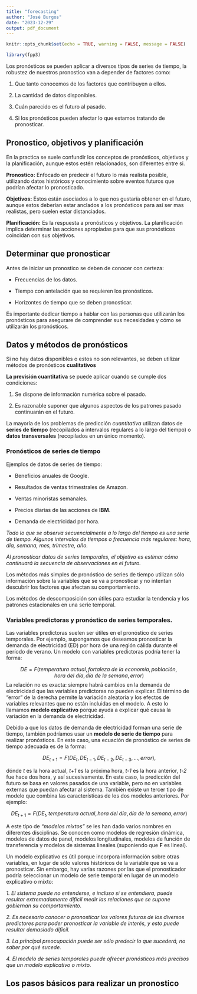 ```yaml
---
title: "forecasting"
author: "José Burgos"
date: "2023-12-29"
output: pdf_document
---
```


```r
knitr::opts_chunk$set(echo = TRUE, warning = FALSE, message = FALSE)
```

```r
library(fpp3)
```

Los pronósticos se pueden aplicar a diversos tipos de series de tiempo, la robustez de nuestros pronostico van a depender de factores como:

1.  Que tanto conocemos de los factores que contribuyen a ellos.

2.  La cantidad de datos disponibles.

3.  Cuán parecido es el futuro al pasado.

4.  Si los pronósticos pueden afectar lo que estamos tratando de pronosticar.

## Pronostico, objetivos y planificación

En la practica se suele confundir los conceptos de pronósticos, objetivos y la planificación, aunque estos estén relacionados, son diferentes entre si.

**Pronostico:** Enfocado en predecir el futuro lo más realista posible, utilizando datos históricos y conocimiento sobre eventos futuros que podrían afectar lo pronosticado.

**Objetivos:** Estos están asociados a lo que nos gustaría obtener en el futuro, aunque estos deberían estar anclados a los pronósticos para así ser mas realistas, pero suelen estar distanciados.

**Planificación:** Es la respuesta a pronósticos y objetivos. La planificación implica determinar las acciones apropiadas para que sus pronósticos coincidan con sus objetivos.

## Determinar que pronosticar

Antes de iniciar un pronostico se deben de conocer con certeza:

-   Frecuencias de los datos.

-   Tiempo con antelación que se requieren los pronósticos.

-   Horizontes de tiempo que se deben pronosticar.

Es importante dedicar tiempo a hablar con las personas que utilizarán los pronósticos para asegurare de comprender sus necesidades y cómo se utilizarán los pronósticos.

## Datos y métodos de pronósticos

Si no hay datos disponibles o estos no son relevantes, se deben utilizar métodos de pronósticos **cualitativos**

**La previsión cuantitativa** se puede aplicar cuando se cumple dos condiciones:

1.  Se dispone de información numérica sobre el pasado.

2.  Es razonable suponer que algunos aspectos de los patrones pasado continuarán en el futuro.

La mayoría de los problemas de predicción *cuantitativa* utilizan datos de **series de tiempo** (recopilados a intervalos regulares a lo largo del tiempo) o **datos transversales** (recopilados en un único momento).

### Pronósticos de series de tiempo

Ejemplos de datos de series de tiempo:

-   Beneficios anuales de Google.

-   Resultados de ventas trimestrales de Amazon.

-   Ventas minoristas semanales.

-   Precios diarias de las acciones de **IBM**.

-   Demanda de electricidad por hora.

*Todo lo que se observa secuencialmente a lo largo del tiempo es una serie de tiempo. Algunos intervalos de tiempos o frecuencia más regulares: hora, día, semana, mes, trimestre, año.*

*Al pronosticar datos de series temporales, el objetivo es estimar cómo continuará la secuencia de observaciones en el futuro.*

Los métodos más simples de pronóstico de series de tiempo utilizan sólo información sobre la variables que se va a pronosticar y no intentan descubrir los factores que afectan su comportamiento.

Los métodos de descomposición son útiles para estudiar la tendencia y los patrones estacionales en una serie temporal.

### Variables predictoras y pronóstico de series temporales.

Las variables predictoras suelen ser útiles en el pronóstico de series temporales. Por ejemplo, supongamos que deseamos pronosticar la demanda de electricidad (ED) por hora de una región cálida durante el período de verano. Un modelo con variables predictoras podría tener la forma:

$$DE = F(temperatura\ actual, fortaleza\ de\ la\ economía, población, hora\ del\ día, día\ de\ la\ semana, error)$$ La relación no es exacta: siempre habrá cambios en la demanda de electricidad que las variables predictoras no pueden explicar. El término de "error" de la derecha permite la variación aleatoria y los efectos de variables relevantes que no están incluidas en el modelo. A esto lo llamamos **modelo explicativo** porque ayuda a explicar qué causa la variación en la demanda de electricidad.

Debido a que los datos de demanda de electricidad forman una serie de tiempo, también podríamos usar un **modelo de serie de tiempo** para realizar pronósticos. En este caso, una ecuación de pronóstico de series de tiempo adecuada es de la forma:

$$DE_{t+1} = F(DE_{t},DE_{t-1},DE_{t-2},DE_{t-3},...,error),$$

dónde *t* es la hora actual, *t+1* es la próxima hora, *t-1* es la hora anterior, *t-2* fue hace dos hora, y así sucesivamente. En este caso, la predicción del futuro se basa en valores pasados de una variable, pero no en variables externas que puedan afectar al sistema. También existe un tercer tipo de modelo que combina las características de los dos modelos anteriores. Por ejemplo:

$$DE_{t+1} = F(DE_t, temperatura\ actual, hora\ del\ día, día\ de\ la\ semana, error)$$

A este tipo de *"modelos mixtos"* se les han dado varios nombres en diferentes disciplinas. Se conocen como modelos de regresión dinámica, modelos de datos de panel, modelos longitudinales, modelos de función de transferencia y modelos de sistemas lineales (suponiendo que **F** es lineal).

Un modelo explicativo es útil porque incorpora información sobre otras variables, en lugar de sólo valores históricos de la variable que se va a pronosticar. Sin embargo, hay varias razones por las que el pronosticador podría seleccionar un modelo de serie temporal en lugar de un modelo explicativo o mixto:

*1. El sistema puede no entenderse, e incluso si se entendiera, puede resultar extremadamente difícil medir las relaciones que se supone gobiernan su comportamiento.*

*2. Es necesario conocer o pronosticar los valores futuros de los diversos predictores para poder pronosticar la variable de interés, y esto puede resultar demasiado difícil.*

*3. La principal preocupación puede ser sólo predecir lo que sucederá, no saber por qué sucede.*

*4. El modelo de series temporales puede ofrecer pronósticos más precisos que un modelo explicativo o mixto.*

## Los pasos básicos para realizar un pronostico

### 
